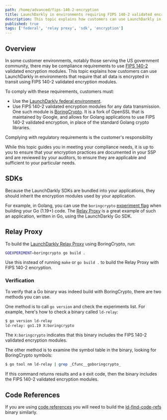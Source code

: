 ```yaml
---
path: /home/advanced/fips-140-2-encryption
title: LaunchDarkly in environments requiring FIPS 140-2 validated encryption modules
description: This topic explains how customers can use LaunchDarkly in environments that require that all data is encrypted in transit using FIPS 140-2 validated encryption modules.
published: true
tags: ['federal', 'relay proxy', 'sdk', 'encryption']
---
```


## Overview

In some customer environments, notably those serving the US government community, there may be compliance requirements to use
[FIPS 140-2](https://csrc.nist.gov/publications/detail/fips/140/2/final) validated encryption modules. This topic explains how customers can use LaunchDarkly in environments that require that all data is encrypted in transit using FIPS 140-2 validated encryption modules.

To comply with these requirements, customers must:

* Use the [LaunchDarkly federal environment](/home/advanced/federal).
* Use FIPS 140-2 validated encryption modules for any data transmission. One such module is [BoringCrypto](https://csrc.nist.gov/CSRC/media/projects/cryptographic-module-validation-program/documents/security-policies/140sp3678.pdf). It is a fork of OpenSSL that is maintained by Google, and allows for Golang applications to use FIPS 140-2 validated encryption, in place of the standard Golang crypto libraries.

<Callout intent="alert">
  <CalloutTitle>Complying with regulatory requirements is the customer's responsibility</CalloutTitle>
  <CalloutDescription>

While this topic guides you in meeting your compliance needs, it is up to you to ensure that your encryption practices are documented in your SSP and are reviewed by your auditors, to ensure they are applicable and sufficient to your particular needs.

  </CalloutDescription>
</Callout>

## SDKs

Because the LaunchDarkly SDKs are bundled into your applications, they should inherit the encryption modules used by your application.

For example, in Golang, you can use the `boringcrypto` [experiment flag](https://pkg.go.dev/internal/goexperiment) when building your Go (1.19+) code. The [Relay Proxy](/home/relay-proxy) is a great example of such an application, written in Go, using the LaunchDarkly Go SDK.

## Relay Proxy

To build the [LaunchDarkly Relay Proxy](https://github.com/launchdarkly/ld-relay) using BoringCrypto, run:

<CodeSample>
<CSTab label="Shell">

```bash
GOEXPERIMENT=boringcrypto go build .
```

</CSTab>
</CodeSample>

Use this instead of running `make` or `go build .` to build the Relay Proxy with FIPS 140-2 encryption.

### Verification

To verify that a Go binary was indeed build with BoringCrypto, there are two methods you can use.

One method is to call `go version` and check the experiments list. For example, here's how to check a binary called `ld-relay`:

<CodeSample>
<CSTab label="Shell">

```bash
$ go version ld-relay
ld-relay: go1.19 X:boringcrypto
```

</CSTab>
</CodeSample>

The `X:boringcrypto` indicates that this binary includes the FIPS 140-2 validated encryption modules.

The other method is to examine the symbol table in the binary, looking for BoringCrypto symbols:

<CodeSample>
<CSTab label="Shell">

```bash
$ go tool nm ld-relay | grep _Cfunc__goboringcrypto_
```
</CSTab>
</CodeSample>

If this command returns results and a `0` exit code, then the binary includes the FIPS 140-2 validated encryption modules.

## Code References

If you are using [code references](/home/code/code-references) you will need to build the [ld-find-code-refs](https://github.com/launchdarkly/ld-find-code-refs)
binary similarly.
